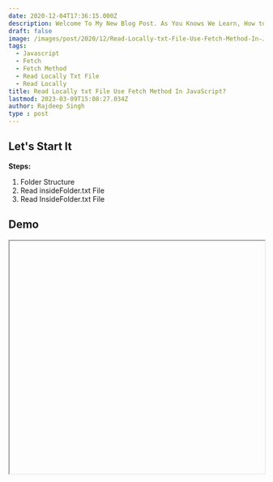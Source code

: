 ```yaml
---
date: 2020-12-04T17:36:15.000Z
description: Welcome To My New Blog Post. As You Knows We Learn, How to  Read Locally txt File Use Fetch Method In Javascript.
draft: false
image: /images/post/2020/12/Read-Locally-txt-File-Use-Fetch-Method-In-JavaScript_.png
tags:
  - Javascript
  - Fetch
  - Fetch Method
  - Read Locally Txt File
  - Read Locally
title: Read Locally txt File Use Fetch Method In JavaScript?
lastmod: 2023-03-09T15:08:27.034Z
author: Rajdeep Singh
type : post
---
```



## Let's Start It

**Steps:**

1. Folder Structure
2. Read insideFolder.txt File
3. Read InsideFolder.txt File

## Demo
<Iframe class='codeSandBoxIframe' url="https://codesandbox.io/embed/read-local-txt-file-in-javascript-vmiy4?autoresize=1&fontsize=14&hidenavigation=1&theme=dark&view=preview" width="100%" height="460px" display="block" position="relative"/>


Download My Project Code And Play Online On CodeSandBox Editor

---

If You Read Txt File, JSON File, and Any Other File Inside Javascript, use Fetch
Method. Make Sure You use Live Server In Javascript.

Live Server Provide You A Http Method For Your Project. You Use Express.js,
Vscode Live Server Plugin, and Any other Library.

Secondly, We Don't Import Javascript Files. When Use Fetch Method In Your
Project.

```javascript
import data from './read.txt';

// Show Error When Use Fetch Method With Import Method
fetch(data).then(function (response) {
	return response;
}).then(function (data) {
	console.log(data);
	return data.text();
}).then(function (Normal) {
	console.log(Normal);
	document.getElementById('app').innerHTML = Normal;
}).catch(function (err) {
	console.log('Fetch problem show: ' + err.message);
});
```

---

![Error Look Like Your console](/images/post/2020/12/Error.png "Error Look Like Your console")

- Show Error Inside Your Console. Go To Demo Un Comment My Error Code After
  Check Your Console. You See the Same Error Inside Your Console.

---

### Fetch Method Syntax

fetch( URL, Options )

**Url** Option We Provide Path of Your File.

### Example

http://yourdomain.com/rootFolder.txt

---

### Folder Structure:

Inside Folder, We Read Two File:

- Read rootFolder.txt
- Read insideFolder.txt

![Folder Structure](/images/post/2020/12/Read-txt-File.png "Folder Structure")

---

## Read `insideFolder.txt` File

```javascript
fetch('./rootFolder.txt').then(function (response) {
	return response;
}).then(function (data) {
	return data.text();
}).then(function (Normal) {
	document.getElementById('app').innerHTML = Normal;
}).catch(function (err) {
	console.log('Fetch problem show: ' + err.message);
});
```

- Inside Fetch Method, We Pass Absolute File Path. In My Case My File Inside Root Folder. So we use the Absolute path look like "./rootFolder.txt". Then use **the text()** method. Get data from the Response.
- Do Not use Import File, Inside Fetch Method URL.
- Make Sure Your File Access With URL (Checkout My Example URL).
- When Add File Path With Live Server. Now Fetch Method Convert To a URL. If fetch Method Not Convert Then Show Error In Your Console.
- In local Development, use Live Server For Convert Fetch method URL to Http response

**Code sandbox Online Project Example My insideFolder.txt File:**
[https://vmiy4.csb.app/src/insideFolder.txt](https://vmiy4.csb.app/src/insideFolder.txt)

---

## Read `insideFolder.txt`

```javascript
//Read InsideFolder.txt File
fetch('./src/insideFolder.txt').then(function (response) {
	response.text().then(function (text) {
		document.getElementById('appData').innerHTML = text;
	});
});
```

- Inside Fetch Method, We Pass Absolute File Path. In My Case My File Inside src
  Folder. So we use the Absolute path look like `./src/rootFolder.txt`. Then use
  **the text()** method to Get data from the Response.
- Do Not use Import File, Inside Fetch Method URL.
- Make Sure Your File Access With URL (Checkout My Example URL).
- When Add File Path With Live Server. Now Fetch Method Convert To a URL. If fetch Method Not Convert Then Show Error In Your Console.
- In local Development, use Live Server For Convert Fetch method URL to Http response

**Code sandbox Online Project Example My insideFolder.txt File:**
[https://vmiy4.csb.app/rootFolder.txt](https://vmiy4.csb.app/rootFolder.txt)

---

## Demo

<Iframe class='codeSandBoxIframe' url="https://codesandbox.io/embed/read-local-txt-file-in-javascript-vmiy4?autoresize=1&fontsize=14&hidenavigation=1&theme=dark&view=preview" width="100%" height="460px" display="block" position="relative"/>

Download My Project Code And Play Online On CodeSandBox

---

## Reference

[https://developer.mozilla.org/en-US/docs/Web/API/Fetch_API](https://developer.mozilla.org/en-US/docs/Web/API/Fetch_API)

[https://www.geeksforgeeks.org/javascript-fetch-method/](https://www.geeksforgeeks.org/javascript-fetch-method/)

---
